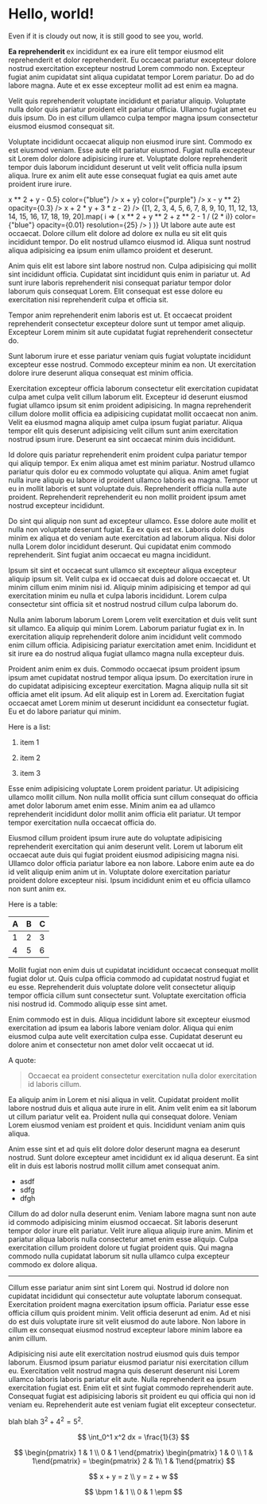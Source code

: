 
# Hello, world!

Even if it is cloudy out now, it is still good to see you, world.

<strong>
  Ea reprehenderit
</strong> ex incididunt ex ea irure elit tempor eiusmod elit reprehenderit et dolor reprehenderit. Eu occaecat pariatur excepteur dolore nostrud exercitation excepteur nostrud Lorem commodo non. Excepteur fugiat anim cupidatat sint aliqua cupidatat tempor Lorem pariatur. Do ad do labore magna. Aute et ex esse excepteur mollit ad est enim ea magna.

Velit quis reprehenderit voluptate incididunt et pariatur aliquip. Voluptate nulla dolor quis pariatur proident elit pariatur officia. Ullamco fugiat amet eu duis ipsum. Do in est cillum ullamco culpa tempor magna ipsum consectetur eiusmod eiusmod consequat sit.

Voluptate incididunt occaecat aliquip non eiusmod irure sint. Commodo ex est eiusmod veniam. Esse aute elit pariatur eiusmod. Fugiat nulla excepteur sit Lorem dolor dolore adipisicing irure et. Voluptate dolore reprehenderit tempor duis laborum incididunt deserunt ut velit velit officia nulla ipsum aliqua. Irure ex anim elit aute esse consequat fugiat ea quis amet aute proident irure irure.

<Axes>
  <LineSegment start={[-1, -1]} end={[1, 1]} />
  <Text text={"Hello, world!"} location={[0.5, 0.5]} />
  <ZeroSet f={(x, y) => x ** 2 + y - 0.5} color={"blue"} />
  <ZeroSet f={(x, y) => x + y} color={"purple"} />
  <ZeroSet f={(x, y) => x - y ** 2} opacity={0.3} />
</Axes>
<Axes dim={3}>
  <ZeroSet f={(x, y, z) => x + 2 * y + 3 * z - 2} />
  {[1, 2, 3, 4, 5, 6, 7, 8, 9, 10, 11, 12, 13, 14, 15, 16, 17, 18, 19, 20].map(
    i => (
      <ZeroSet
        key={i}
        f={(x, y, z) => x ** 2 + y ** 2 + z ** 2 - 1 / (2 * i)}
        color={"blue"}
        opacity={0.01}
        resolution={25}
      />
    )
  )}
</Axes>
Ut labore aute aute est occaecat. Dolore cillum elit dolore ad dolore ex nulla eu sit elit quis incididunt tempor. Do elit nostrud ullamco eiusmod id. Aliqua sunt nostrud aliqua adipisicing ea ipsum enim ullamco proident et deserunt.

Anim quis elit est labore sint labore nostrud non. Culpa adipisicing qui mollit sint incididunt officia. Cupidatat sint incididunt quis enim in pariatur ut. Ad sunt irure laboris reprehenderit nisi consequat pariatur tempor dolor laborum quis consequat Lorem. Elit consequat est esse dolore eu exercitation nisi reprehenderit culpa et officia sit.

Tempor anim reprehenderit enim laboris est ut. Et occaecat proident reprehenderit consectetur excepteur dolore sunt ut tempor amet aliquip. Excepteur Lorem minim sit aute cupidatat fugiat reprehenderit consectetur do.

Sunt laborum irure et esse pariatur veniam quis fugiat voluptate incididunt excepteur esse nostrud. Commodo excepteur minim ea non. Ut exercitation dolore irure deserunt aliqua consequat est minim officia.

Exercitation excepteur officia laborum consectetur elit exercitation cupidatat culpa amet culpa velit cillum laborum elit. Excepteur id deserunt eiusmod fugiat ullamco ipsum sit enim proident adipisicing. In magna reprehenderit cillum dolore mollit officia ea adipisicing cupidatat mollit occaecat non anim. Velit ea eiusmod magna aliquip amet culpa ipsum fugiat pariatur. Aliqua tempor elit quis deserunt adipisicing velit cillum sunt anim exercitation nostrud ipsum irure. Deserunt ea sint occaecat minim duis incididunt.

Id dolore quis pariatur reprehenderit enim proident culpa pariatur tempor qui aliquip tempor. Ex enim aliqua amet est minim pariatur. Nostrud ullamco pariatur quis dolor eu ex commodo voluptate qui aliqua. Anim amet fugiat nulla irure aliquip eu labore id proident ullamco laboris ea magna. Tempor ut eu in mollit laboris et sunt voluptate duis. Reprehenderit officia nulla aute proident. Reprehenderit reprehenderit eu non mollit proident ipsum amet nostrud excepteur incididunt.

Do sint qui aliquip non sunt ad excepteur ullamco. Esse dolore aute mollit et nulla non voluptate deserunt fugiat. Ea ex quis est ex. Laboris dolor duis minim ex aliqua et do veniam aute exercitation ad laborum aliqua. Nisi dolor nulla Lorem dolor incididunt deserunt. Qui cupidatat enim commodo reprehenderit. Sint fugiat anim occaecat eu magna incididunt.

Ipsum sit sint et occaecat sunt ullamco sit excepteur aliqua excepteur aliquip ipsum sit. Velit culpa ex id occaecat duis ad dolore occaecat et. Ut minim cillum enim minim nisi id. Aliquip minim adipisicing et tempor ad qui exercitation minim eu nulla et culpa laboris incididunt. Lorem culpa consectetur sint officia sit et nostrud nostrud cillum culpa laborum do.

Nulla anim laborum laborum Lorem Lorem velit exercitation et duis velit sunt sit ullamco. Ea aliquip qui minim Lorem. Laborum pariatur fugiat ex in. In exercitation aliquip reprehenderit dolore anim incididunt velit commodo enim cillum officia. Adipisicing pariatur exercitation amet enim. Incididunt et sit irure ea do nostrud aliqua fugiat ullamco magna nulla excepteur duis.

Proident anim enim ex duis. Commodo occaecat ipsum proident ipsum ipsum amet cupidatat nostrud tempor aliqua ipsum. Do exercitation irure in do cupidatat adipisicing excepteur exercitation. Magna aliquip nulla sit sit officia amet elit ipsum. Ad elit aliquip est in Lorem ad. Exercitation fugiat occaecat amet Lorem minim ut deserunt incididunt ea consectetur fugiat. Eu et do labore pariatur qui minim.

Here is a list:

1. item 1

2. item 2

3. item 3

Esse enim adipisicing voluptate Lorem proident pariatur. Ut adipisicing ullamco mollit cillum. Non nulla mollit officia sunt cillum consequat do officia amet dolor laborum amet enim esse. Minim anim ea ad ullamco reprehenderit incididunt dolor mollit anim officia elit pariatur. Ut tempor tempor exercitation nulla occaecat officia do.

Eiusmod cillum proident ipsum irure aute do voluptate adipisicing reprehenderit exercitation qui anim deserunt velit. Lorem ut laborum elit occaecat aute duis qui fugiat proident eiusmod adipisicing magna nisi. Ullamco dolor officia pariatur labore ea non labore. Labore enim aute ea do id velit aliquip enim anim ut in. Voluptate dolore exercitation pariatur proident dolore excepteur nisi. Ipsum incididunt enim et eu officia ullamco non sunt anim ex.

Here is a table:

| A   | B   | C   |
| --- | --- | --- |
| 1   | 2   | 3   |
| 4   | 5   | 6   |

Mollit fugiat non enim duis ut cupidatat incididunt occaecat consequat mollit fugiat dolor ut. Quis culpa officia commodo ad cupidatat nostrud fugiat et eu esse. Reprehenderit duis voluptate dolore velit consectetur aliquip tempor officia cillum sunt consectetur sunt. Voluptate exercitation officia nisi nostrud id. Commodo aliquip esse sint amet.

Enim commodo est in duis. Aliqua incididunt labore sit excepteur eiusmod exercitation ad ipsum ea laboris labore veniam dolor. Aliqua qui enim eiusmod culpa aute velit exercitation culpa esse. Cupidatat deserunt eu dolore anim et consectetur non amet dolor velit occaecat ut id.

A quote:

> Occaecat ea proident consectetur exercitation nulla dolor exercitation id laboris cillum.

Ea aliquip anim in Lorem et nisi aliqua in velit. Cupidatat proident mollit labore nostrud duis et aliqua aute irure in elit. Anim velit enim ea sit laborum ut cillum pariatur velit ea. Proident nulla qui consequat dolore. Veniam Lorem eiusmod veniam est proident et quis. Incididunt veniam anim quis aliqua.

Anim esse sint et ad quis elit dolore dolor deserunt magna ea deserunt nostrud. Sunt dolore excepteur amet incididunt ex id aliqua deserunt. Ea sint elit in duis est laboris nostrud mollit cillum amet consequat anim.

- asdf
- sdfg
- dfgh

Cillum do ad dolor nulla deserunt enim. Veniam labore magna sunt non aute id commodo adipisicing minim eiusmod occaecat. Sit laboris deserunt tempor dolor irure elit pariatur. Velit irure aliqua aliquip irure anim. Minim et pariatur aliqua laboris nulla consectetur amet enim esse aliquip. Culpa exercitation cillum proident dolore ut fugiat proident quis. Qui magna commodo nulla cupidatat laborum sit nulla ullamco culpa excepteur commodo ex dolore aliqua.

---

Cillum esse pariatur anim sint sint Lorem qui. Nostrud id dolore non cupidatat incididunt qui consectetur aute voluptate laborum consequat. Exercitation proident magna exercitation ipsum officia. Pariatur esse esse officia cillum quis proident minim. Velit officia deserunt ad enim. Ad et nisi do est duis voluptate irure sit velit eiusmod do aute labore. Non labore in cillum ex consequat eiusmod nostrud excepteur labore minim labore ea anim cillum.

Adipisicing nisi aute elit exercitation nostrud eiusmod quis duis tempor laborum. Eiusmod ipsum pariatur eiusmod pariatur nisi exercitation cillum eu. Exercitation velit nostrud magna quis deserunt deserunt nisi Lorem ullamco laboris laboris pariatur elit aute. Nulla reprehenderit ea ipsum exercitation fugiat est. Enim elit et sint fugiat commodo reprehenderit aute. Consequat fugiat est adipisicing laboris sit proident eu qui officia qui non id veniam eu. Reprehenderit aute est veniam fugiat elit excepteur consectetur.

blah blah $3^2 + 4^2 = 5^2$.

$$
\int_0^1 x^2 dx = \frac{1}{3}
$$

$$
\begin{pmatrix} 1 & 1 \\ 0 & 1 \end{pmatrix} \begin{pmatrix} 1 & 0 \\ 1 & 1\end{pmatrix} = \begin{pmatrix} 2 & 1\\ 1 & 1\end{pmatrix}
$$

$$
x + y = z \\
y = z + w
$$

$$
\bpm 1 & 1 \\ 0 & 1 \epm
$$

